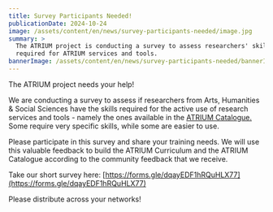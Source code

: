 ```yaml
---
title: Survey Participants Needed!
publicationDate: 2024-10-24
image: /assets/content/en/news/survey-participants-needed/image.jpg
summary: >
  The ATRIUM project is conducting a survey to assess researchers' skills
  required for ATRIUM services and tools. 
bannerImage: /assets/content/en/news/survey-participants-needed/bannerImage.jpg
---
```

The ATRIUM project needs your help!

We are conducting a survey to assess if researchers from Arts, Humanities & Social Sciences have the skills required for the active use of research services and tools - namely the ones available in the [ATRIUM Catalogue.](https://atrium-research.eu/services/) Some require very specific skills, while some are easier to use.

Please participate in this survey and share your training needs. We will use this valuable feedback to build the ATRIUM Curriculum and the ATRIUM Catalogue according to the community feedback that we receive.

Take our short survey here: [https://forms.gle/dqayEDF1hRQuHLX77](https://forms.gle/dqayEDF1hRQuHLX77)

Please distribute across your networks!&#x20;

<Figure src="/assets/content/en/news/survey-participants-needed/survey-participants-wanted-.jpg" alignment="stretch">

</Figure>
